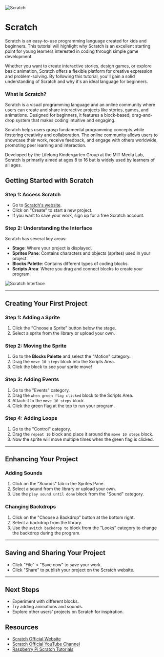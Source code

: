 
<Image src={img} alt="Scratch" priority placeholder="blur" />

# Scratch

Scratch is an easy-to-use programming language created for kids and beginners. This tutorial will highlight why Scratch is an excellent starting point for young learners interested in coding through simple game development.  

Whether you want to create interactive stories, design games, or explore basic animation, Scratch offers a flexible platform for creative expression and problem-solving. By following this tutorial, you'll gain a solid understanding of Scratch and why it's an ideal language for beginners.  

### What is Scratch?  

Scratch is a visual programming language and an online community where users can create and share interactive projects like stories, games, and animations. Designed for beginners, it features a block-based, drag-and-drop system that makes coding intuitive and engaging.  

Scratch helps users grasp fundamental programming concepts while fostering creativity and collaboration. The online community allows users to showcase their work, receive feedback, and engage with others worldwide, promoting peer learning and interaction.  

Developed by the Lifelong Kindergarten Group at the MIT Media Lab, Scratch is primarily aimed at ages 8 to 16 but is widely used by learners of all ages.

## Getting Started with Scratch  
### Step 1: Access Scratch
- Go to [Scratch's website](https://scratch.mit.edu/).
- Click on "Create" to start a new project.
- If you want to save your work, sign up for a free Scratch account.

### Step 2: Understanding the Interface
Scratch has several key areas:
- **Stage**: Where your project is displayed.
- **Sprites Pane**: Contains characters and objects (sprites) used in your project.
- **Blocks Palette**: Contains different types of coding blocks.
- **Scripts Area**: Where you drag and connect blocks to create your program.

<Image src={img2} alt='Scratch Interface' placeholder="blur" />

---

## Creating Your First Project
### Step 1: Adding a Sprite
1. Click the "Choose a Sprite" button below the stage.
2. Select a sprite from the library or upload your own.

### Step 2: Moving the Sprite
1. Go to the **Blocks Palette** and select the "Motion" category.
2. Drag the `move 10 steps` block into the Scripts Area.
3. Click the block to see your sprite move!

### Step 3: Adding Events
1. Go to the "Events" category.
2. Drag the `when green flag clicked` block to the Scripts Area.
3. Attach it to the `move 10 steps` block.
4. Click the green flag at the top to run your program.

### Step 4: Adding Loops
1. Go to the "Control" category.
2. Drag the `repeat 10` block and place it around the `move 10 steps` block.
3. Now the sprite will move multiple times when the green flag is clicked.

---

## Enhancing Your Project
### Adding Sounds
1. Click on the "Sounds" tab in the Sprites Pane.
2. Select a sound from the library or upload your own.
3. Use the `play sound until done` block from the "Sound" category.

### Changing Backdrops
1. Click on the "Choose a Backdrop" button at the bottom right.
2. Select a backdrop from the library.
3. Use the `switch backdrop to` block from the "Looks" category to change the backdrop during the program.

---

## Saving and Sharing Your Project
- Click "File" > "Save now" to save your work.
- Click "Share" to publish your project on the Scratch website.

---

## Next Steps
- Experiment with different blocks.
- Try adding animations and sounds.
- Explore other users' projects on Scratch for inspiration.

## Resources
- [Scratch Official Website](https://scratch.mit.edu)
- [Scratch Official YouTube Channel](https://www.youtube.com/@ScratchTeam/)
- [Raspberry Pi Scratch Tutorials](https://projects.raspberrypi.org/en/pathways/scratch-intro)
